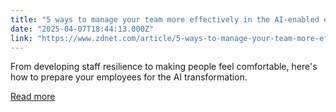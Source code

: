 ```yaml
---
title: "5 ways to manage your team more effectively in the AI-enabled enterprise"
date: "2025-04-07T18:44:13.000Z"
link: "https://www.zdnet.com/article/5-ways-to-manage-your-team-more-effectively-in-the-ai-enabled-enterprise/"
---
```


From developing staff resilience to making people feel comfortable, here's how to prepare your employees for the AI transformation.

[Read more](https://www.zdnet.com/article/5-ways-to-manage-your-team-more-effectively-in-the-ai-enabled-enterprise/)

